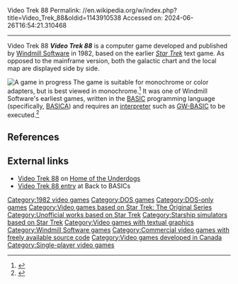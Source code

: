 Video Trek 88
Permalink: //en.wikipedia.org/w/index.php?title=Video_Trek_88&oldid=1143910538
Accessed on: 2024-06-26T16:54:21.310468



------
Video Trek 88
{{Infobox video game
| title = Video Trek 88
| image= VideoTrek88 title.png
| caption = 
| developer = [[Windmill Software]]
| publisher = Windmill Software
| designer =
| engine =
| series = ''[[Star Trek]]''
| released = 1982
| genre = 
| modes = [[Single-player]]
| platforms = [[DOS]]
|alt = 
}}
'''''Video Trek 88''''' is a computer game developed and published by [[Windmill Software]] in 1982, based on the earlier ''[[Star Trek (1971 video game)|Star Trek]]'' text game. As opposed to the mainframe version, both the galactic chart and the local map are displayed side by side.

[[File:Video Trek 88.png|thumb|A game in progress]]
The game is suitable for monochrome or color adapters, but is best viewed in monochrome.<ref name="Microcomputing">{{cite journal |title=Video Trek 88 |journal=Microcomputing |publisher=Wayne Green, Inc. |issue=1–6 |year=1983 |page=14 |quote=Video Trek 88. from Windmill Software ($34.95), is a real-time implementation of Star Trek, and it is suitable for the monochrome or color adapter (it is better in monochrome)}}</ref> It was one of Windmill Software's earliest games, written in the [[BASIC]] programming language (specifically, [[BASICA]]) and requires an [[Interpreter (computing)|interpreter]] such as [[GW-BASIC]] to be executed.<ref name="digger.org">{{cite web |url=http://www.digger.org/download.html |title=Downloads |author=Andrew Jenner |access-date=2010-01-21 |quote=Video Trek 88 (65K), the earliest of Windmill Software's games. It is written in BASIC (the .BAS files and .TXT files listing the program code are included in the archive). To run it, you will need a BASIC interpreter such as GWBASIC or BASICA (56K). }}</ref>

==References==
{{reflist}}

==External links==
*[http://www.homeoftheunderdogs.net/game.php?id=2743 Video Trek 88] on [[Home of the Underdogs]]
*[http://peyre.42web.io/GWBASIC/index.htm#VidTrek Video Trek 88 entry] at Back to BASICs

{{Star Trek: The Original Series}}
{{Star Trek video games}}
{{Windmill Software Games}}

[[Category:1982 video games]]
[[Category:DOS games]]
[[Category:DOS-only games]]
[[Category:Video games based on Star Trek: The Original Series]]
[[Category:Unofficial works based on Star Trek]]
[[Category:Starship simulators based on Star Trek]]
[[Category:Video games with textual graphics]]
[[Category:Windmill Software games]]
[[Category:Commercial video games with freely available source code]]
[[Category:Video games developed in Canada]]
[[Category:Single-player video games]]


{{MSDOS-game-stub}}